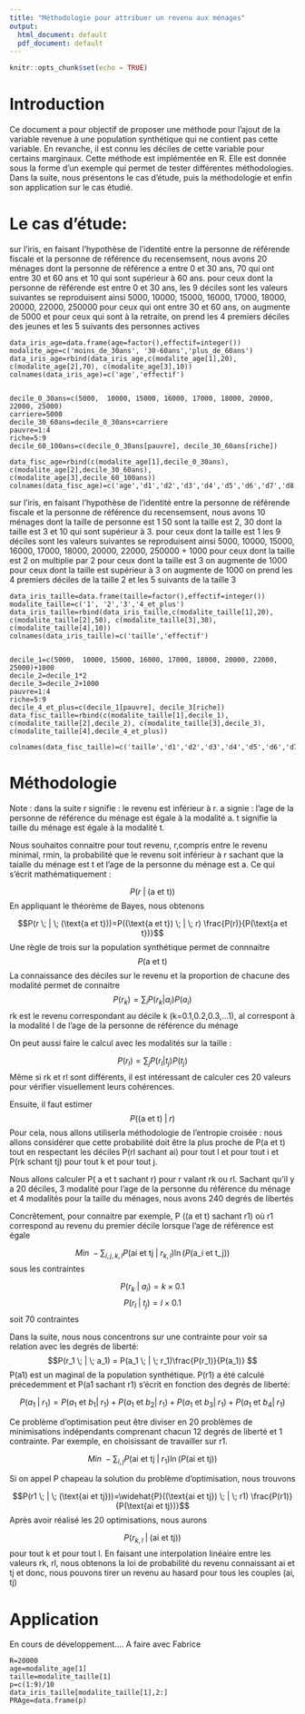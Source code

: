 ```yaml
---
title: "Méthodologie pour attribuer un revenu aux ménages"
output:
  html_document: default
  pdf_document: default
---
```


```r
knitr::opts_chunk$set(echo = TRUE)
```

# Introduction

Ce document a pour objectif de proposer une méthode pour l'ajout de la variable revenue à une population synthétique qui ne contient pas cette variable. En revanche, il est connu les déciles de cette variable pour certains marginaux. Cette méthode est implémentée en R. Elle est donnée sous la forme d'un exemple qui permet de tester différentes méthodologies. Dans la suite, nous présentons le cas d'étude, puis la méthodologie et enfin son application sur le cas étudié.

# Le cas d'étude: 

sur l'iris, en faisant l'hypothèse de l'identité entre la personne de référende fiscale et la personne de référence du recensemsent, nous avons 20 ménages dont la personne de référence a entre 0 et 30 ans, 
70 qui ont entre 30 et 60 ans
et 10 qui sont supérieur à 60 ans.
pour ceux dont la personne de référende est entre 0 et 30 ans, les 9 déciles sont les valeurs suivantes se reproduisent ainsi
5000,  10000, 15000, 16000, 17000, 18000, 20000, 22000, 250000
pour ceux qui ont entre 30 et 60 ans, on augmente de 5000
et pour ceux qui sont à la retraite, on prend les 4 premiers déciles des jeunes et les 5 suivants des personnes actives


```
data_iris_age=data.frame(age=factor(),effectif=integer())
modalite_age=c('moins_de_30ans', '30-60ans','plus_de_60ans')
data_iris_age=rbind(data_iris_age,c(modalite_age[1],20), c(modalite_age[2],70), c(modalite_age[3],10))
colnames(data_iris_age)=c('age','effectif')


decile_0_30ans=c(5000,  10000, 15000, 16000, 17000, 18000, 20000, 22000, 25000)
carriere=5000
decile_30_60ans=decile_0_30ans+carriere
pauvre=1:4
riche=5:9
decile_60_100ans=c(decile_0_30ans[pauvre], decile_30_60ans[riche])

data_fisc_age=rbind(c(modalite_age[1],decile_0_30ans), c(modalite_age[2],decile_30_60ans), c(modalite_age[3],decile_60_100ans))
colnames(data_fisc_age)=c('age','d1','d2','d3','d4','d5','d6','d7','d8','d9')

```

sur l'iris, en faisant l'hypothèse de l'identité entre la personne de référende fiscale et la personne de référence du recensemsent, nous avons 10 ménages dont la taille de personne est 1
50 sont la taille est 2, 30 dont la taille est 3
et 10 qui sont supérieur à 3.
pour ceux dont la taille est 1  les 9 déciles sont les valeurs suivantes se reproduisent ainsi
5000,  10000, 15000, 16000, 17000, 18000, 20000, 22000, 250000 + 1000
pour ceux dont la taille est 2   on multiplie par 2
pour ceux dont la taille est 3   on augmente de 1000
pour ceux dont la taille est  supérieur à 3   on augmente de 1000
on prend les 4 premiers déciles de la taille 2 et les 5 suivants de la taille 3

```
data_iris_taille=data.frame(taille=factor(),effectif=integer())
modalite_taille=c('1', '2','3','4_et_plus')
data_iris_taille=rbind(data_iris_taille,c(modalite_taille[1],20), c(modalite_taille[2],50), c(modalite_taille[3],30), c(modalite_taille[4],10))
colnames(data_iris_taille)=c('taille','effectif')


decile_1=c(5000,  10000, 15000, 16000, 17000, 18000, 20000, 22000, 25000)+1000
decile_2=decile_1*2
decile_3=decile_2+1000
pauvre=1:4
riche=5:9
decile_4_et_plus=c(decile_1[pauvre], decile_3[riche])
data_fisc_taille=rbind(c(modalite_taille[1],decile_1), c(modalite_taille[2],decile_2), c(modalite_taille[3],decile_3),  c(modalite_taille[4],decile_4_et_plus))

colnames(data_fisc_taille)=c('taille','d1','d2','d3','d4','d5','d6','d7','d8','d9')
```


# Méthodologie

Note : dans la suite r signifie : le revenu est inférieur à r. a signie : l'age de la personne de référence du ménage est égale à la modalité a. t signifie la taille du ménage est égale à la modalité t. 

Nous souhaitos connaitre pour tout revenu, r,compris entre le revenu minimal, rmin, la probabilité que le revenu soit inférieur à r sachant que la taialle du ménage est t et l'age de la personne du ménage est a. Ce qui s'écrit mathématiquement :

$$ P(r \; | \; (\text{a et t})) $$
En appliquant le théorème de Bayes, nous obtenons

$$P(r \; | \; (\text{a et t}))=P((\text{a et t}) \; | \; r) \frac{P(r)}{P(\text{a et t})}$$
Une règle de trois sur la population synthétique permet  de connnaitre
$$P(\text{a et t})$$
La connaissance des déciles sur le revenu et la proportion de chacune des modalité permet de connaitre 
$$P(r_k) = \sum_i P(r_k| a_i)P(a_i)$$
rk est le revenu correspondant au décile k (k=0.1,0.2,0.3,...1), al correspont à la modalité l de l'age de la personne de référence du ménage

On peut aussi faire le calcul avec les modalités sur la taille : 

$$P(r_l) = \sum_j P(r_l| t_j)P(t_j)$$
Même si rk et rl sont différents, il est intéressant de calculer ces 20 valeurs pour vérifier visuellement leurs cohérences.

Ensuite, il faut estimer 
$$P((\text{a et t}) \; | \; r)$$
Pour cela, nous allons utiliserla méthodologie de l'entropie croisée : nous allons considérer que cette probabilité doit être la plus proche de P(a et t)
tout en respectant les déciles P(rl sachant ai) pour tout l et pour tout i et P(rk schant tj) pour tout k et pour tout j.

Nous allons calculer P( a et t sachant r) pour r valant rk ou rl. Sachant qu'il y a 20 déciles,  3 modalité pour l'age de la personne du référence du ménage et 4 modalités pour la taille du ménages, nous avons 240 degrés de libertés



Concrêtement, pour connaitre par exemple, P ((a et t) sachant r1) où r1 correspond au revenu du  premier décile lorsque l'age de référence est égale 

$$ Min \; -\sum_{i,j,k,l} P(\text{ai et tj} \; | \; r_{k,l}) \ln(P(\text{a_i et t_j})) $$
sous les contraintes

$$P(r_k \; | \; a_i) =k\times 0.1$$
$$P(r_l \; | \; t_j) =l\times 0.1$$
soit 70 contraintes

Dans la suite, nous nous concentrons sur une contrainte pour voir sa relation avec les degrés de liberté:
$$P(r_1 \; | \; a_1) = P(a_1 \; | \; r_1)\frac{P(r_1)}{P(a_1)} $$ 
P(a1) est un maginal de la population synthétique. P(r1) a été calculé précedemment et P(a1 sachant r1) s'écrit en fonction des degrés de liberté:

$$P(a_1 \; | \; r_1) = P(a_1 \text{ et } b_1| \; r_1) + P(a_1 \text{ et } b_2| \; r_1) + P(a_1 \text{ et } b_3| \; r_1) + P(a_1 \text{ et } b_4 | \; r_1) $$

Ce problème d'optimisation peut être diviser en 20 problèmes de minimisations indépendants comprenant chacun 12 degrés de liberté et 1 contrainte.
Par exemple, en choisissant de travailler sur r1.

$$ Min \; -\sum_{i,j} P(\text{ai et tj} \; | \; r_{1}) \ln(P(\text{ai et tj}))$$

Si on appel P chapeau la solution du problème d'optimisation, nous trouvons

$$P(r1 \; | \; (\text{ai et tj}))=\widehat{P}((\text{ai et tj}) \; | \; r1) \frac{P(r1)}{P(\text{ai et tj})}$$
Après avoir réalisé les 20 optimisations, nous aurons

$$P(r_{k,l} \; | \; (\text{ai et tj}))$$
pour tout k et pour tout l. En faisant une interpolation linéaire entre les valeurs rk, rl, nous obtenons la loi de probabilité du revenu connaissant ai et tj et donc, nous pouvons tirer un revenu au hasard pour tous les couples (ai, tj)



# Application

En cours de développement.... A faire avec Fabrice


```
R=20000
age=modalite_age[1]
taille=modalite_taille[1]
p=c(1:9)/10
data_iris_taille[modalite_taille[1],2:]
PRAge=data.frame(p)
```
